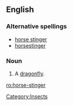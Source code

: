 ==English==
===Alternative spellings===
*[[horse stinger]]
*[[horsestinger]]
===Noun===
{{en-noun|sg=[[horse]]-[[stinger]]}}

# A [[dragonfly]].
[[Category:Insects]]

[[ro:horse-stinger]]